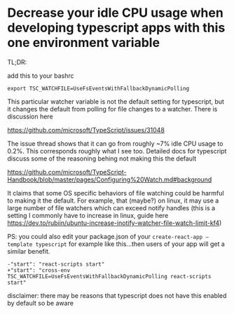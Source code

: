 
# Decrease your idle CPU usage when developing typescript apps with this one environment variable


TL;DR:

add this to your bashrc

```
export TSC_WATCHFILE=UseFsEventsWithFallbackDynamicPolling
```

This particular watcher variable is not the default setting for typescript, but
it changes the default from polling for file changes to a watcher. There is
discussion here

https://github.com/microsoft/TypeScript/issues/31048

The issue thread shows that it can go from roughly ~7% idle CPU usage to 0.2%.
This corresponds roughly what I see too. Detailed docs for typescript discuss
some of the reasoning behing not making this the default

https://github.com/microsoft/TypeScript-Handbook/blob/master/pages/Configuring%20Watch.md#background



It claims that some OS specific behaviors of file watching could be harmful to
making it the default. For example, that (maybe?) on linux, it may use a large
number of file watchers which can exceed notify handles (this is a setting I
commonly have to increase in linux, guide here
https://dev.to/rubiin/ubuntu-increase-inotify-watcher-file-watch-limit-kf4)



PS: you could also edit your package.json of your `create-react-app –template
typescript` for example like this…then users of your app will get a similar
benefit.

```
-"start": "react-scripts start"
+"start": "cross-env TSC_WATCHFILE=UseFsEventsWithFallbackDynamicPolling react-scripts start"
```

disclaimer: there may be reasons that typescript does not have this enabled by
default so be aware
